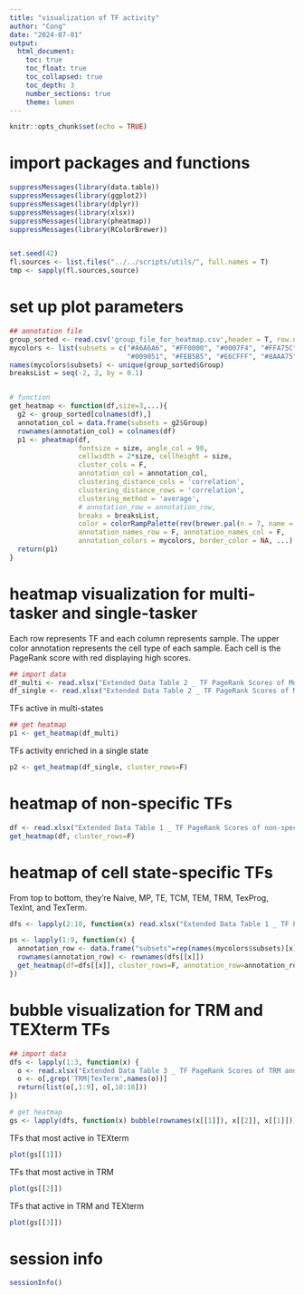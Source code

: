 ```yaml
---
title: "visualization of TF activity"
author: "Cong"
date: "2024-07-01"
output: 
  html_document:
    toc: true
    toc_float: true
    toc_collapsed: true
    toc_depth: 3
    number_sections: true
    theme: lumen
---
```


```r
knitr::opts_chunk$set(echo = TRUE)
```

# import packages and functions
```r
suppressMessages(library(data.table))
suppressMessages(library(ggplot2))
suppressMessages(library(dplyr))
suppressMessages(library(xlsx))
suppressMessages(library(pheatmap))
suppressMessages(library(RColorBrewer))


set.seed(42)
fl.sources <- list.files("../../scripts/utils/", full.names = T)
tmp <- sapply(fl.sources,source)
```

# set up plot parameters
```r
## annotation file
group_sorted <- read.csv('group_file_for_heatmap.csv',header = T, row.names = 1)
mycolors <- list(subsets = c("#A6A6A6", "#FF0000", "#0007F4", "#FFA75C", "#00AAFE", 
                             "#009051", "#FEB5B5", "#E6CFFF", "#8AAA75"))
names(mycolors$subsets) <- unique(group_sorted$Group)
breaksList = seq(-2, 2, by = 0.1)


# function
get_heatmap <- function(df,size=3,...){
  g2 <- group_sorted[colnames(df),]
  annotation_col = data.frame(subsets = g2$Group) 
  rownames(annotation_col) = colnames(df)
  p1 <- pheatmap(df, 
                 fontsize = size, angle_col = 90, 
                 cellwidth = 2*size, cellheight = size,
                 cluster_cols = F, 
                 annotation_col = annotation_col,
                 clustering_distance_cols = 'correlation', 
                 clustering_distance_rows = 'correlation', 
                 clustering_method = 'average',
                 # annotation_row = annotation_row,
                 breaks = breaksList,
                 color = colorRampPalette(rev(brewer.pal(n = 7, name = "RdYlBu")))(length(breaksList)),
                 annotation_names_row = F, annotation_names_col = F,
                 annotation_colors = mycolors, border_color = NA, ...)
  return(p1)
}

```


# heatmap visualization for multi-tasker and single-tasker
Each row represents TF and each column represents sample. The upper color annotation represents the cell type of each sample. Each cell is the PageRank score with red displaying high scores.

```r
## import data
df_multi <- read.xlsx("Extended Data Table 2 _ TF PageRank Scores of Multi versus Single state specific TFs.xlsx", sheetIndex = 1, row.names=T) 
df_single <- read.xlsx("Extended Data Table 2 _ TF PageRank Scores of Multi versus Single state specific TFs.xlsx", sheetIndex = 2, row.names=T) 
```


TFs active in multi-states
```r
## get heatmap
p1 <- get_heatmap(df_multi)
```

TFs activity enriched in a single state
```r
p2 <- get_heatmap(df_single, cluster_rows=F)
```

# heatmap of non-specific TFs
```r
df <- read.xlsx("Extended Data Table 1 _ TF PageRank Scores of non-specific versus specific TFs.xlsx", sheetIndex = 1, row.names=T)
get_heatmap(df, cluster_rows=F) 
```


# heatmap of cell state-specific TFs
From top to bottom, they're Naive, MP, TE, TCM, TEM, TRM, TexProg, TexInt, and TexTerm.
```r
dfs <- lapply(2:10, function(x) read.xlsx("Extended Data Table 1 _ TF PageRank Scores of non-specific versus specific TFs.xlsx", sheetIndex = x, row.names=T))

ps <- lapply(1:9, function(x) {
  annotation_row <- data.frame("subsets"=rep(names(mycolors$subsets)[x],nrow(dfs[[x]])))
  rownames(annotation_row) <- rownames(dfs[[x]])
  get_heatmap(df=dfs[[x]], cluster_rows=F, annotation_row=annotation_row) 
})
```



# bubble visualization for TRM and TEXterm TFs
```r
## import data
dfs <- lapply(1:3, function(x) {
  o <- read.xlsx("Extended Data Table 3 _ TF PageRank Scores of TRM and TEXterm TFs.xlsx", sheetIndex = x, row.names=T, startRow = 2)
  o <- o[,grep('TRM|TexTerm',names(o))]
  return(list(o[,1:9], o[,10:18]))
})

# get heatmap
gs <- lapply(dfs, function(x) bubble(rownames(x[[1]]), x[[2]], x[[1]]))

```


TFs that most active in TEXterm
```r
plot(gs[[1]])
```

TFs that most active in TRM
```r
plot(gs[[2]])
```

TFs that  active in TRM and TEXterm
```r
plot(gs[[3]])
```



# session info
```r
sessionInfo()
```

